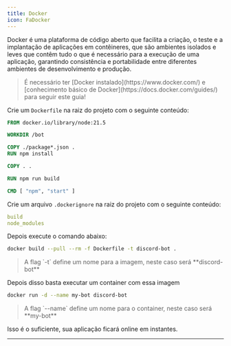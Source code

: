 ```yaml
---
title: Docker
icon: FaDocker
---
```


Docker é uma plataforma de código aberto que facilita a criação, o teste e a implantação de aplicações em contêineres, que são ambientes isolados e leves que contêm tudo o que é necessário para a execução de uma aplicação, garantindo consistência e portabilidade entre diferentes ambientes de desenvolvimento e produção.

<Blockquote icon={Icon.warn} color="warn">
    É necessário ter [Docker instalado](https://www.docker.com/) e [conhecimento básico de Docker](https://docs.docker.com/guides/) para seguir este guia!
</Blockquote>

Crie um `Dockerfile` na raiz do projeto com o seguinte conteúdo:

```dockerfile title="Dockerfile"
FROM docker.io/library/node:21.5

WORKDIR /bot

COPY ./package*.json .
RUN npm install

COPY . .

RUN npm run build

CMD [ "npm", "start" ]
```

Crie um arquivo `.dockerignore` na raiz do projeto com o seguinte conteúdo:

```yml title=".dockerignore"
build
node_modules
```

Depois execute o comando abaixo:
```bash
docker build --pull --rm -f Dockerfile -t discord-bot .
```

<Blockquote icon={Icon.info} color="info">
    A flag `-t` define um nome para a imagem, neste caso será **discord-bot**
</Blockquote>

Depois disso basta executar um container com essa imagem

```bash
docker run -d --name my-bot discord-bot
```

<Blockquote icon={Icon.info} color="info">
    A flag `--name` define um nome para o container, neste caso será **my-bot**
</Blockquote>

Isso é o suficiente, sua aplicação ficará online em instantes.

---